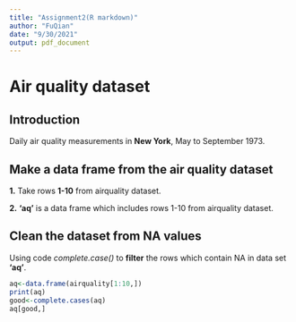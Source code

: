 ```yaml
---
title: "Assignment2(R markdown)"
author: "FuQian"
date: "9/30/2021"
output: pdf_document
---
```


# Air quality dataset

## Introduction
Daily air quality measurements in **New York**, May to September 1973.

## Make a data frame from the air quality dataset

**1.** Take rows **1-10** from airquality dataset.


**2.** **'aq'** is a data frame which includes rows 1-10 from airquality dataset.


## Clean the dataset from NA values

Using code *complete.case()* to **filter** the rows which contain NA in data set **'aq'**.

```r
aq<-data.frame(airquality[1:10,])
print(aq)
good<-complete.cases(aq)
aq[good,]
```


